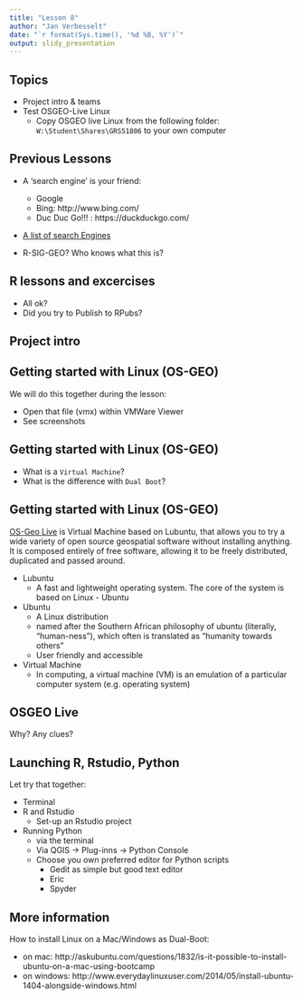```yaml
---
title: "Lesson 8"
author: "Jan Verbesselt"
date: "`r format(Sys.time(), '%d %B, %Y')`"
output: slidy_presentation
---
```


## Topics

- Project intro & teams
- Test OSGEO-Live Linux
    * Copy OSGEO live Linux from the following folder: `W:\Student\Shares\GRS51806` to your own computer

## Previous Lessons

- A 'search engine' is your friend:
    * Google
    * Bing: http://www.bing.com/
    * Duc Duc Go!!! : https://duckduckgo.com/

- [A list of search Engines](https://en.wikipedia.org/wiki/List_of_search_engines#Privacy_search_engines)

- R-SIG-GEO? Who knows what this is?

## R lessons and excercises

- All ok?
- Did you try to Publish to RPubs?

## Project intro

## Getting started with Linux (OS-GEO)

We will do this together during the lesson:

* Open that file (vmx) within VMWare Viewer
* See screenshots

## Getting started with Linux (OS-GEO)

* What is a `Virtual Machine`?
* What is the difference with `Dual Boot`?


## Getting started with Linux (OS-GEO)

[OS-Geo Live](http://live.osgeo.org/en/index.html) is Virtual Machine based on Lubuntu, that allows you to try a wide variety of open source geospatial software without installing anything. It is composed entirely of free software, allowing it to be freely distributed, duplicated and passed around.

- Lubuntu
    - A fast and lightweight operating system. The core of the system is based on Linux - Ubuntu
- Ubuntu
    - A Linux distribution
    - named after the Southern African philosophy of ubuntu (literally, "human-ness"), which often is translated as "humanity towards others"
    - User friendly and accessible
    
- Virtual Machine
    - In computing, a virtual machine (VM) is an emulation of a particular computer system (e.g. operating system)


## OSGEO Live

Why? Any clues?

## Launching R, Rstudio, Python

Let try that together:

* Terminal
* R and Rstudio
    * Set-up an Rstudio project
* Running Python
    * via the terminal
    * Via QGIS -> Plug-inns -> Python Console
  * Choose you own preferred editor for Python scripts
      * Gedit as simple but good text editor
      * Eric
      * Spyder

## More information

How to install Linux on a Mac/Windows as Dual-Boot:

* on mac: http://askubuntu.com/questions/1832/is-it-possible-to-install-ubuntu-on-a-mac-using-bootcamp
* on windows: http://www.everydaylinuxuser.com/2014/05/install-ubuntu-1404-alongside-windows.html
    
